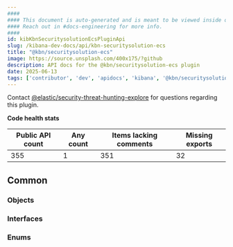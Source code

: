 ```yaml
---
####
#### This document is auto-generated and is meant to be viewed inside our experimental, new docs system.
#### Reach out in #docs-engineering for more info.
####
id: kibKbnSecuritysolutionEcsPluginApi
slug: /kibana-dev-docs/api/kbn-securitysolution-ecs
title: "@kbn/securitysolution-ecs"
image: https://source.unsplash.com/400x175/?github
description: API docs for the @kbn/securitysolution-ecs plugin
date: 2025-06-13
tags: ['contributor', 'dev', 'apidocs', 'kibana', '@kbn/securitysolution-ecs']
---
```




Contact [@elastic/security-threat-hunting-explore](https://github.com/orgs/elastic/teams/security-threat-hunting-explore) for questions regarding this plugin.

**Code health stats**

| Public API count  | Any count | Items lacking comments | Missing exports |
|-------------------|-----------|------------------------|-----------------|
| 355 | 1 | 351 | 32 |

## Common

### Objects
<DocDefinitionList data={kbnSecuritysolutionEcsObj.common.objects}/>

### Interfaces
<DocDefinitionList data={kbnSecuritysolutionEcsObj.common.interfaces}/>

### Enums
<DocDefinitionList data={kbnSecuritysolutionEcsObj.common.enums}/>

